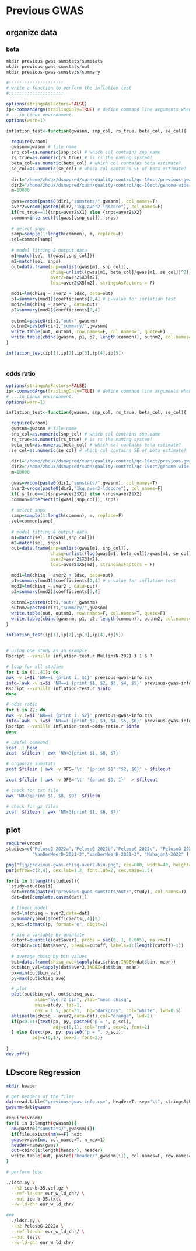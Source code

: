 # Previous GWAS

## organize data

### beta

```r

mkdir previous-gwas-sumstats/sumstats
mkdir previous-gwas-sumstats/out
mkdir previous-gwas-sumstats/summary

#:::::::::::::::::::::
# write a function to perform the inflation test
#:::::::::::::::::::::

options(stringsAsFactors=FALSE)
ip<-commandArgs(trailingOnly=TRUE) # define command line arguments when an R function is invoked...
# ...in Linux environment.
options(warn=1)

inflation_test<-function(gwasnm, snp_col, rs_true, beta_col, se_col){

  require(vroom)
  gwasnm=gwasnm # file name
  snp_col=as.numeric(snp_col) # which col contains snp name
  rs_true=as.numeric(rs_true) # is rs the naming system?
  beta_col=as.numeric(beta_col) # which col contains beta estimate?
  se_col=as.numeric(se_col) # which col contains SE of beta estimate?
  
  dir1="/home/zhoux/dsmwpred/xuan/quality-control/qc-10oct/previous-gwas-sumstats/"
  dir2="/home/zhoux/dsmwpred/xuan/quality-control/qc-10oct/genome-wide-aver2/1kg/"
  m=10000
  
  gwas=vroom(paste0(dir1,"sumstats/",gwasnm), col_names=T)
  aver2=vroom(paste0(dir2,"1kg.aver2-ldscore"), col_names=F)
  if(rs_true==1){snps=aver2$X1} else {snps=aver2$X2}
  common=intersect(t(gwas[,snp_col]), snps)
  
  # select snps
  samp=sample(1:length(common), m, replace=F)
  sel=common[samp]
  
  # model fitting & output data
  m1=match(sel, t(gwas[,snp_col]))
  m2=match(sel, snps)
  out=data.frame(snp=unlist(gwas[m1, snp_col]),
                 chisq=unlist((gwas[m1, beta_col]/gwas[m1, se_col])^2),
                 aver2=aver2$X3[m2],
                 ldsc=aver2$X5[m2], stringsAsFactors = F)

  mod1=lm(chisq ~ aver2 + ldsc, data=out)
  p1=summary(mod1)$coefficients[2,4] # p-value for inflation test
  mod2=lm(chisq ~ aver2 , data=out)
  p2=summary(mod2)$coefficients[2,4] 
  
  outnm1=paste0(dir1,"out/",gwasnm)
  outnm2=paste0(dir1,"summary/",gwasnm)
  write.table(out, outnm1, row.names=F, col.names=T, quote=F)
  write.table(cbind(gwasnm, p1, p2, length(common)), outnm2, col.names=F, row.names=F, quote=F)
}

inflation_test(ip[1],ip[2],ip[3],ip[4],ip[5])
               
```

### odds ratio

```r

options(stringsAsFactors=FALSE)
ip<-commandArgs(trailingOnly=TRUE) # define command line arguments when an R function is invoked...
# ...in Linux environment.
options(warn=1)

inflation_test<-function(gwasnm, snp_col, rs_true, beta_col, se_col){

  require(vroom)
  gwasnm=gwasnm # file name
  snp_col=as.numeric(snp_col) # which col contains snp name
  rs_true=as.numeric(rs_true) # is rs the naming system?
  beta_col=as.numeric(beta_col) # which col contains beta estimate?
  se_col=as.numeric(se_col) # which col contains SE of beta estimate?
  
  dir1="/home/zhoux/dsmwpred/xuan/quality-control/qc-10oct/previous-gwas-sumstats/"
  dir2="/home/zhoux/dsmwpred/xuan/quality-control/qc-10oct/genome-wide-aver2/1kg/"
  m=10000
  
  gwas=vroom(paste0(dir1,"sumstats/",gwasnm), col_names=T)
  aver2=vroom(paste0(dir2,"1kg.aver2-ldscore"), col_names=F)
  if(rs_true==1){snps=aver2$X1} else {snps=aver2$X2}
  common=intersect(t(gwas[,snp_col]), snps)
  
  # select snps
  samp=sample(1:length(common), m, replace=F)
  sel=common[samp]
  
  # model fitting & output data
  m1=match(sel, t(gwas[,snp_col]))
  m2=match(sel, snps)
  out=data.frame(snp=unlist(gwas[m1, snp_col]),
                 chisq=unlist((log(gwas[m1, beta_col])/gwas[m1, se_col])^2),
                 aver2=aver2$X3[m2],
                 ldsc=aver2$X5[m2], stringsAsFactors = F)

  mod1=lm(chisq ~ aver2 + ldsc, data=out)
  p1=summary(mod1)$coefficients[2,4] # p-value for inflation test
  mod2=lm(chisq ~ aver2 , data=out)
  p2=summary(mod2)$coefficients[2,4] 
  
  outnm1=paste0(dir1,"out/",gwasnm)
  outnm2=paste0(dir1,"summary/",gwasnm)
  write.table(out, outnm1, row.names=F, col.names=T, quote=F)
  write.table(cbind(gwasnm, p1, p2, length(common)), outnm2, col.names=F, row.names=F, quote=F)
}

inflation_test(ip[1],ip[2],ip[3],ip[4],ip[5])
               
```



```bash

# using one study as an example
Rscript --vanilla inflation-test.r MullinsN-2021 3 1 6 7

# loop for all studies
for i in {2..41}; do
awk -v i=$i 'NR==i {print i, $1}' previous-gwas-info.csv
info=`awk -v i=$i 'NR==i {print $1, $2, $3, $4, $5}' previous-gwas-info.csv`
Rscript --vanilla inflation-test.r $info
done

# odds ratio
for i in 22; do
awk -v i=$i 'NR==i {print i, $2}' previous-gwas-info.csv
info=`awk -v i=$i 'NR==i {print $2, $3, $4, $5, $6}' previous-gwas-info.csv`
Rscript --vanilla inflation-test-odds-ratio.r $info
done

# useful commond
zcat  | head 
zcat  $filein | awk 'NR<3{print $1, $6, $7}'

# organize sumstats
zcat $filein | awk -v OFS='\t' '{print $1":"$2, $0}' > $fileout

zcat $filein | awk -v OFS='\t' '{print $0, 1}'  > $fileout

# check for txt file
awk 'NR<3{print $1, $8, $9}' $filein

# check for gz files
zcat  $filein | awk 'NR<3{print $1, $6, $7}'

```

## plot

```r

require(vroom)
studies=c("PelosoG-2022a","PelosoG-2022b","PelosoG-2022c", "PelosoG-2022d",
          "VanDerMeerD-2021-2","VanDerMeerD-2021-3", "MahajanA-2022" )

png("fig/previous-gwas-chisq-aver2-bin.png", res=600, width=40, height=20, units="cm")
par(mfrow=c(2,4), cex.lab=1.2, font.lab=2, cex.main=1.5)

for(i in 1:length(studies)){
  study=studies[i]
  dat=vroom(paste0("previous-gwas-sumstats/out/",study), col_names=T)
  dat=dat[complete.cases(dat),]

  # linear model
  mod=lm(chisq ~ aver2,data=dat)
  p=summary(mod)$coefficients[,4][2]
  p_sci=formatC(p, format="e", digit=2)

  # bin a variable by quantile
  cutoff=quantile(dat$aver2, probs = seq(0, 1, 0.005), na.rm=T)
  dat$bin=cut(dat$aver2, breaks=cutoff, labels=1:(length(cutoff)-1))
  
  # average chisq by bin values
  out=data.frame(chisq_ave=tapply(dat$chisq,INDEX=dat$bin, mean))
  out$bin_val=tapply(dat$aver2,INDEX=dat$bin, mean)
  px=min(out$bin_val)
  py=max(out$chisq_ave)

  # plot
  plot(out$bin_val, out$chisq_ave,
           xlab="ave r2 bin", ylab="mean chisq",
           main=study, las=1,
           cex = 1.5, pch=21,  bg="darkgray", col="white", lwd=0.5)
  abline(lm(chisq ~ aver2,data=dat),col="orange", lwd=2)
  if(p<0.01){text(px, py, paste0("p = ", p_sci),
                  adj=c(0,1), col="red", cex=2, font=2)
  } else {text(px, py, paste0("p = ", p_sci), 
          adj=c(0,1), cex=2, font=2)}
  
}
dev.off()

```

## LDscore Regression

```bash
mkdir header

# get headers of the files
dat=read.table("previous-gwas-info.csv", header=T, sep="\t", stringsAsFactors = F)
gwasnm=dat$gwasnm

require(vroom)
for(i in 1:length(gwasnm)){
  nm=paste0("sumstats/",gwasnm[i])
  if(file.exists(nm)==F) next
  gwas=vroom(nm, col_names=T, n_max=1)
  header=names(gwas)
  out=cbind(1:length(header), header)
  write.table(out, paste0("header/",gwasnm[i]), col.names=F, row.names=F, quote=F)
}

# perform ldsc

./ldsc.py \
  --h2 ieu-b-35.vcf.gz \
  --ref-ld-chr eur_w_ld_chr/ \
  --out ieu-b-35.txt\
  --w-ld-chr eur_w_ld_chr/
  
###
  ./ldsc.py \
  --h2 PelosoG-2022a \
  --ref-ld-chr eur_w_ld_chr/ \
  --out test\
  --w-ld-chr eur_w_ld_chr/


```



